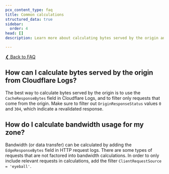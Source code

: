 ```yaml
---
pcx_content_type: faq
title: Common calculations
structured_data: true
sidebar:
  order: 4
head: []
description: Learn more about calculating bytes served by the origin and bandwidth usage.

---
```


[❮ Back to FAQ](/logs/faq/)

## How can I calculate bytes served by the origin from Cloudflare Logs?




The best way to calculate bytes served by the origin is to use the `CacheResponseBytes` field in Cloudflare Logs, and to filter only requests that come from the origin. Make sure to filter out `OriginResponseStatus` values `0` and `304`, which indicate a revalidated response.



## How do I calculate bandwidth usage for my zone?

Bandwidth (or data transfer) can be calculated by adding the `EdgeResponseBytes` field in HTTP request logs. There are some types of requests that are not factored into bandwidth calculations. In order to only include relevant requests in calculations, add the filter `ClientRequestSource = 'eyeball'`.


